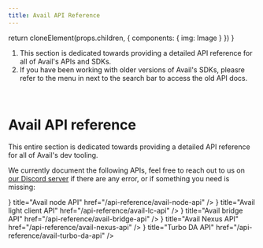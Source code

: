 ```yaml
---
title: Avail API Reference
---
```



  return cloneElement(props.children, {
    components: {
      img: Image
    }
  })
}

<Callout type="warning">

1. This section is dedicated towards providing a detailed API reference for all of Avail's APIs and SDKs.
2. If you have been working with older versions of Avail's SDKs, pleasre refer to the menu in next to the search bar to access the old API docs.

</Callout>
<br/>

# Avail API reference

This entire section is dedicated towards providing a detailed API reference for all of Avail's dev tooling.

We currently document the following APIs, feel free to reach out to us on [our Discord server](https://discord.gg/AvailProject) if there are any error, or if something you need is missing:

<Cards num={4}>
  <Cards.Card icon={<FileIcon />} title="Avail node API" href="/api-reference/avail-node-api" />
  <Cards.Card icon={<FileIcon />} title="Avail light client API" href="/api-reference/avail-lc-api" />
  <Cards.Card icon={<FileIcon />} title="Avail bridge API" href="/api-reference/avail-bridge-api" />
  <Cards.Card icon={<FileIcon />} title="Avail Nexus API" href="/api-reference/avail-nexus-api" />
  <Cards.Card icon={<FileIcon />} title="Turbo DA API" href="/api-reference/avail-turbo-da-api" />
</Cards>